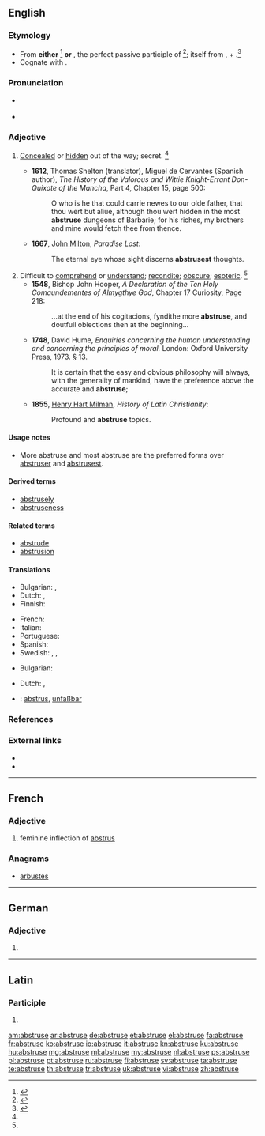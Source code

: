 ==English==

===Etymology===
* From '''either''' {{etyl|fr|en}} {{term|abstrus|lang=fr}}<ref name=SOED>{{reference-book | last =| first = | authorlink =  | coauthors =  | editor =Brown, Lesley  | others =  | title = The Shorter Oxford English Dictionary | origdate =  | origyear = 1933| origmonth =  | url =  | format =  | accessdate =  | accessyear =  | accessmonth =  | edition = 5th | date =  | year =2003| month =  | publisher =Oxford University Press  | location =Oxford, UK | language =  | id =  | doi = | isbn =978-0-19-860575-7 | lccn = | ol = | pages =10| chapter =  | chapterurl =  | quote =}}</ref> '''or''' {{etyl|la|en}} {{term/t|la|abstrūsus||hidden, concealed}}, the perfect passive participle of {{term/t|la|abstrūdō||conceal, to push away}}<ref name=WI3>{{reference-book | last =| first = | authorlink =  | coauthors =  | editor =Gove, Philip Babcock    | others =  | title = Webster's Third International Dictionary of the English Language Unabridged | origdate =  | origyear = 1909 | origmonth =  | url =  | format =  | accessdate =  | accessyear =  | accessmonth =  | edition =  | date =  | year =1976  | month =  | publisher =G. & C. Merriam Co.  | location = Springfield, MA | language =  | id =  | doi = | isbn =0-87779-101-5 | lccn = | ol = | pages =8| chapter =  | chapterurl =  | quote =}}</ref>; itself from {{term|ab|lang=la}}, {{term|abs||away|lang=la}} + {{term/t|la|trūdō||thrust, push}}.<ref name=RHD>{{reference-book | last =| first = | authorlink =  | coauthors =  | editor =Urdang, Laurence    | others =  | title = The Random House College Dictionary | origdate =  | origyear = 1975| origmonth =  | url =  | format =  | accessdate =  | accessyear =  | accessmonth =  | edition =  | date =  | year =1984| month =  | publisher =Random House, Inc.  | location = New York, NY | language =  | id =  | doi = | isbn =0-394-43600-8 | lccn = | ol = | pages =7| chapter =  | chapterurl =  | quote =}}</ref>
* Cognate with {{etyl|de|en}} {{term|abstrus|lang=de}}.

===Pronunciation===
* {{a|RP}} {{IPA|/əbˈstruːs/}}
* {{a|US}} {{IPA|/æbˈstrus/|/əbˈstrus/}}

===Adjective===
{{en-adj|er|more}}

# {{context|obsolete|lang=en}} [[conceal|Concealed]] or [[hidden]] out of the way; secret. {{defdate|Attested from the late 16<sup>th</sup> century until the mid 18<sup>th</sup> century.}}<ref name=SOED/>
#* '''1612''', Thomas Shelton (translator), Miguel de Cervantes (Spanish author), ''The History of the Valorous and Wittie Knight-Errant Don-Quixote of the Mancha'', Part 4, Chapter 15, page 500:
#*: O who is he that could carrie newes to our olde father, that thou wert but aliue, although thou wert hidden in the most '''abstruse''' dungeons of Barbarie; for his riches, my brothers and mine would fetch thee from thence.
#* '''1667''', [[w:Milton|John Milton]], ''Paradise Lost'':
#*: The eternal eye whose sight discerns '''abstrusest''' thoughts.
# Difficult to [[comprehend]] or [[understand]]; [[recondite]]; [[obscure]]; [[esoteric]]. {{defdate|First attested in the late 16<sup>th</sup> century.}}<ref name=SOED/>
#* '''1548''', Bishop John Hooper, ''A Declaration of the Ten Holy Comaundementes of Almygthye God'', Chapter 17 Curiosity, Page 218:
#*: ...at the end of his cogitacions, fyndithe more '''abstruse''', and doutfull obiections then at the beginning...
#* '''1748''', David Hume, ''Enquiries concerning the human understanding and concerning the principles of moral.'' London: Oxford University Press, 1973. § 13.
#*: It is certain that the easy and obvious philosophy will always, with the generality of mankind, have the preference above the accurate and '''abstruse''';
#* '''1855''', [[w:Henry Hart Milman|Henry Hart Milman]], ''History of Latin Christianity'':
#*: Profound and '''abstruse''' topics.

====Usage notes====
* More abstruse and most abstruse are the preferred forms over [[abstruser]] and [[abstrusest]].

====Derived terms====
* [[abstrusely]]
* [[abstruseness]]

====Related terms====
* [[abstrude]]
* [[abstrusion]]

====Translations====
{{trans-top|difficult to comprehend}}
* Bulgarian: {{t+|bg|неясен}}, {{t|bg|труден за разбиране}}
* Dutch: {{t|nl|onbevattelijk}}, {{t|nl|ondoorgrondelijk}}
* Finnish: {{t|fi|vaikeaselkoinen}}
{{trans-mid}}
* French: {{t+|fr|abstrus}}
* Italian: {{t+|it|astruso}}
* Portuguese: {{t+|pt|abstruso|m}}
* Spanish: {{t+|es|abstruso|m}}
* Swedish: {{t+|sv|svårfattlig}}, {{t+|sv|dunkel}}, {{t+|sv|abstrus}}
{{trans-bottom}}

{{trans-top|concealed}}
* Bulgarian: {{t+|bg|скрит}}
{{trans-mid}}
* Dutch: {{t+|nl|verborgen}}, {{t|nl|versluierd}}
{{trans-bottom}}

{{checktrans-top}}
* {{ttbc|de}}: [[abstrus]], [[unfaßbar]]
{{trans-bottom}}

===References===
<references/>

===External links===
* {{R:Webster 1913}}
* {{R:Century 1911}}

----

==French==

===Adjective===
{{head|fr|adjective}}

# feminine inflection of [[abstrus]]

===Anagrams===
* [[arbustes#French|arbustes]]

----

==German==

===Adjective===
{{head|de|adjective form}}

# {{inflected form of|abstrus|lang=de}}

----

==Latin==

===Participle===
{{la-part-form|abstrūse}}

# {{inflection of|abstrūsus||voc|m|s|lang=la}}

[[am:abstruse]]
[[ar:abstruse]]
[[de:abstruse]]
[[et:abstruse]]
[[el:abstruse]]
[[fa:abstruse]]
[[fr:abstruse]]
[[ko:abstruse]]
[[io:abstruse]]
[[it:abstruse]]
[[kn:abstruse]]
[[ku:abstruse]]
[[hu:abstruse]]
[[mg:abstruse]]
[[ml:abstruse]]
[[my:abstruse]]
[[nl:abstruse]]
[[ps:abstruse]]
[[pl:abstruse]]
[[pt:abstruse]]
[[ru:abstruse]]
[[fi:abstruse]]
[[sv:abstruse]]
[[ta:abstruse]]
[[te:abstruse]]
[[th:abstruse]]
[[tr:abstruse]]
[[uk:abstruse]]
[[vi:abstruse]]
[[zh:abstruse]]